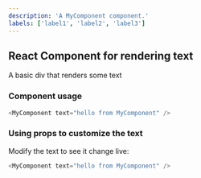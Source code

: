 ```yaml
---
description: 'A MyComponent component.'
labels: ['label1', 'label2', 'label3']
---
```



## React Component for rendering text

A basic div that renders some text

### Component usage
```js
<MyComponent text="hello from MyComponent" />
```

### Using props to customize the text

Modify the text to see it change live:
```js live
<MyComponent text="hello from MyComponent" />
```
